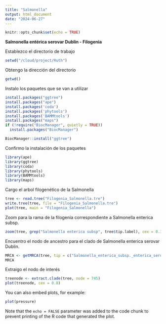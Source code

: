 ```yaml
---
title: "Salmonella"
output: html_document
date: "2024-06-27"
---
```


```r
knitr::opts_chunk$set(echo = TRUE)
```
**Salmonella entérica serovar Dublin - Filogenia**


Establezco el directorio de trabajo
```r
setwd("/cloud/project/Ruth")
```

Obtengo la dirección del directorio

```r
getwd()
```
Instalo los paquetes que se van a utilizar

```r
install.packages("ggtree")
install.packages("ape")
install.packages('coda')
install.packages('phytools')
install.packages('BAMMtools')
install.packages("maps")
if (!require("BiocManager", quietly = TRUE))
  install.packages("BiocManager")

BiocManager::install("ggtree")
```

Confirmo la instalación de los paquetes
```r
library(ape)
library(ggtree)
library(coda)
library(phytools)
library(BAMMtools)
library(maps)
```

Cargo el arbol filogenético de la Salmonella

```r
tree <- read.tree("Filogenia_Salmonella.tre")
write.tree(tree, file = "Filogenia_Salmonella.tre")
plot(tree, main = "Filogenia_Salmonella")
```

Zoom para la rama de la filogenia correspondiente a Salmonella enterica subsp. 

```r
zoom(tree, grep("Salmonella enterica subsp", tree$tip.label), cex = 0.3)
```

Encuentro el nodo de ancestro para el clado de Salmonella enterica serovar Dublin.
```r
MRCA <- getMRCA(tree, tip = c("Salmonella_enterica_subsp._enterica_serovar_Dublin_str._UC16_ott275553", "Salmonella_enterica_subsp._enterica_serovar_Dublin_str._0773_ott7034188"))
MRCA
```
Extraigo el nodo de interés

```r
treenode <- extract.clade(tree, node = 745)
plot(treenode, cex = 0.8)
```





You can also embed plots, for example:

```r
plot(pressure)
```

Note that the `echo = FALSE` parameter was added to the code chunk to prevent printing of the R code that generated the plot.
